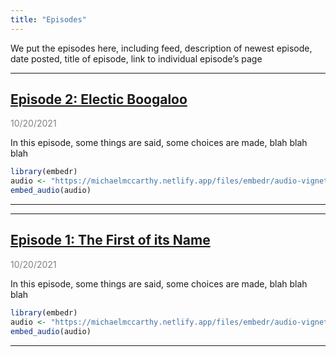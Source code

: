 ```yaml
---
title: "Episodes"
---
```


We put the episodes here, including feed, description of newest episode, date posted, title of episode, link to individual episode's page

---

## <a href="episode002.html" title="Episode 2: Electic Boogaloo">Episode 2: Electic Boogaloo</a>

<span style="color: grey;">10/20/2021</span>

In this episode, some things are said, some choices are made, blah blah blah

```r
library(embedr)
audio <- "https://michaelmccarthy.netlify.app/files/embedr/audio-vignette.mp3"
embed_audio(audio)
```

---

---

## <a href="episode001.html" title="Episode 1: The First of its Name">Episode 1: The First of its Name</a>

<span style="color: grey;">10/20/2021</span>

In this episode, some things are said, some choices are made, blah blah blah

```r
library(embedr)
audio <- "https://michaelmccarthy.netlify.app/files/embedr/audio-vignette.mp3"
embed_audio(audio)
```

---
